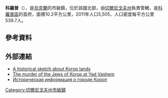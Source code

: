 {{No footnotes|time=2015-09-16T15:07:51+00:00}}
'''科羅普'''（{{lang-uk|Короп}}），是[[烏克蘭|烏克蘭]]的市級鎮，位於該國北部，由[[切爾尼戈夫州|切爾尼戈夫州]]負責管轄，是[[科羅普區|科羅普區]]的首府，面積10.2平方公里，2011年人口5,505，人口密度每平方公里539.7人。

==參考資料==
{{reflist}}

==外部連結==
* [http://cult.gov.ua/blog/2008-03-01-161 A historical sketch about Korop lands] {{ref-uk}}
* [http://www.yadvashem.org/untoldstories/database/index.asp?cid=512 The murder of the Jews of Korop at Yad Vashem] {{ref-en}}
* [http://www.surnameindex.info/info/chernigov/krolevets/korop/index.html Историческая информация о городе Короп] {{ref-ru}}

{{coord|51|34|N|32|58|E|display=title|region:UA_type:city_source:GNS-enwiki}}

{{DEFAULTSORT:Короп}}
[[Category:切爾尼戈夫州市級鎮|Category:切爾尼戈夫州市級鎮]]


{{Chernihiv-geo-stub}}